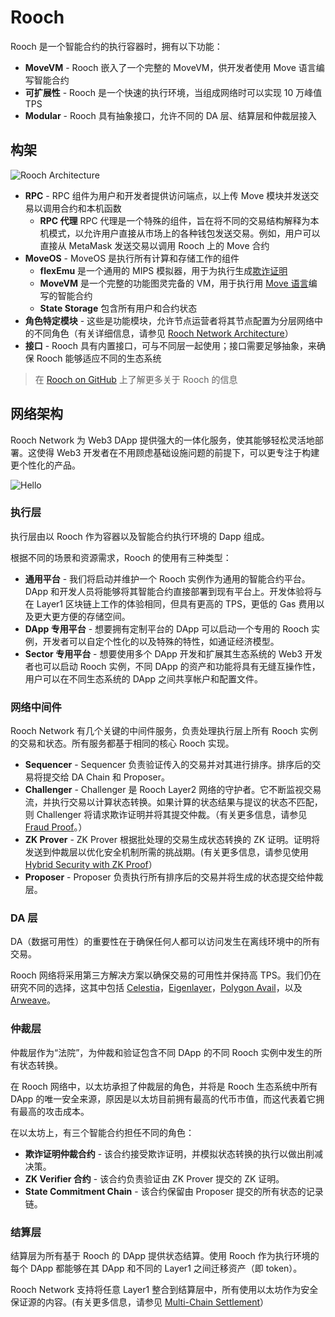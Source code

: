 # Rooch

Rooch 是一个智能合约的执行容器时，拥有以下功能：

- **MoveVM** - Rooch 嵌入了一个完整的 MoveVM，供开发者使用 Move 语言编写智能合约
- **可扩展性** - Rooch 是一个快速的执行环境，当组成网络时可以实现 10 万峰值 TPS
- **Modular** - Rooch 具有抽象接口，允许不同的 DA 层、结算层和仲裁层接入

## 构架


<Image
  src="/docs/rooch-architecture.png"
  alt="Rooch Architecture"
  width={600}
  height={600}
  className="mx-auto my-2"
/>

- **RPC** - RPC 组件为用户和开发者提供访问端点，以上传 Move 模块并发送交易以调用合约和本机函数
  - **RPC 代理** RPC 代理是一个特殊的组件，旨在将不同的交易结构解释为本机模式，以允许用户直接从市场上的各种钱包发送交易。例如，用户可以直接从 MetaMask 发送交易以调用 Rooch 上的 Move 合约
- **MoveOS** - MoveOS 是执行所有计算和存储工作的组件
  - **flexEmu** 是一个通用的 MIPS 模拟器，用于为执行生成[欺诈证明](/learn/in-depth-tech/fraud-proof)
  - **MoveVM** 是一个完整的功能图灵完备的 VM，用于执行用 [Move 语言](/learn/core-concepts/move-contracts/move-language)编写的智能合约
  - **State Storage** 包含所有用户和合约状态
- **角色特定模块** - 这些是功能模块，允许节点运营者将其节点配置为分层网络中的不同角色（有关详细信息，请参见 [Rooch Network Architecture](/learn/architecture)）
- **接口** - Rooch 具有内置接口，可与不同层一起使用；接口需要足够抽象，来确保 Rooch 能够适应不同的生态系统

> 在 [Rooch on GitHub](https://github.com/rooch-network/rooch) 上了解更多关于 Rooch 的信息

## 网络架构

Rooch Network 为 Web3 DApp 提供强大的一体化服务，使其能够轻松灵活地部署。这使得 Web3 开发者在不用顾虑基础设施问题的前提下，可以更专注于构建更个性化的产品。

<Image
  src="/docs/rooch-network-architecture.png"
  alt="Hello"
  width={700}
  height={700}
  className="mx-auto my-8"
/>

### 执行层

执行层由以 Rooch 作为容器以及智能合约执行环境的 Dapp 组成。

根据不同的场景和资源需求，Rooch 的使用有三种类型：

- **通用平台** - 我们将启动并维护一个 Rooch 实例作为通用的智能合约平台。DApp 和开发人员将能够将其智能合约直接部署到现有平台上。开发体验将与在 Layer1 区块链上工作的体验相同，但具有更高的 TPS，更低的 Gas 费用以及更大更方便的存储空间。
- **DApp 专用平台** - 想要拥有定制平台的 DApp 可以启动一个专用的 Rooch 实例，开发者可以自定个性化的以及特殊的特性，如通证经济模型。
- **Sector 专用平台** - 想要使用多个 DApp 开发和扩展其生态系统的 Web3 开发者也可以启动 Rooch 实例，不同 DApp 的资产和功能将具有无缝互操作性，用户可以在不同生态系统的 DApp 之间共享帐户和配置文件。

### 网络中间件

Rooch Network 有几个关键的中间件服务，负责处理执行层上所有 Rooch 实例的交易和状态。所有服务都基于相同的核心 Rooch 实现。

- **Sequencer** - Sequencer 负责验证传入的交易并对其进行排序。排序后的交易将提交给 DA Chain 和 Proposer。
- **Challenger** - Challenger 是 Rooch Layer2 网络的守护者。它不断监视交易流，并执行交易以计算状态转换。如果计算的状态结果与提议的状态不匹配，则 Challenger 将请求欺诈证明并将其提交仲裁。（有关更多信息，请参见 [Fraud Proof](/learn/in-depth-tech/fraud-proof)。）
- **ZK Prover** - ZK Prover 根据批处理的交易生成状态转换的 ZK 证明。证明将发送到仲裁层以优化安全机制所需的挑战期。(有关更多信息，请参见使用 [Hybrid Security with ZK Proof](/learn/in-depth-tech/hybrid-security)）
- **Proposer** - Proposer 负责执行所有排序后的交易并将生成的状态提交给仲裁层。

### DA 层

DA（数据可用性）的重要性在于确保任何人都可以访问发生在离线环境中的所有交易。

Rooch 网络将采用第三方解决方案以确保交易的可用性并保持高 TPS。我们仍在研究不同的选择，这其中包括 [Celestia](https://celestia.org/)，[Eigenlayer](https://www.eigenlayer.xyz/)，[Polygon Avail](https://polygon.technology/blog-tags/polygon-avail)，以及 [Arweave](https://www.arweave.org/)。

### 仲裁层

仲裁层作为“法院”，为仲裁和验证包含不同 DApp 的不同 Rooch 实例中发生的所有状态转换。

在 Rooch 网络中，以太坊承担了仲裁层的角色，并将是 Rooch 生态系统中所有 DApp 的唯一安全来源，原因是以太坊目前拥有最高的代币市值，而这代表着它拥有最高的攻击成本。

在以太坊上，有三个智能合约担任不同的角色：

- **欺诈证明仲裁合约** - 该合约接受欺诈证明，并模拟状态转换的执行以做出削减决策。
- **ZK Verifier 合约** - 该合约负责验证由 ZK Prover 提交的 ZK 证明。
- **State Commitment Chain** - 该合约保留由 Proposer 提交的所有状态的记录链。

### 结算层

结算层为所有基于 Rooch 的 DApp 提供状态结算。使用 Rooch 作为执行环境的每个 DApp 都能够在其 DApp 和不同的 Layer1 之间迁移资产（即 token）。

Rooch Network 支持将任意 Layer1 整合到结算层中，所有使用以太坊作为安全保证源的内容。(有关更多信息，请参见 [Multi-Chain Settlement](/learn/in-depth-tech/multi-chain-settlement/multi-chain-settlement)）
